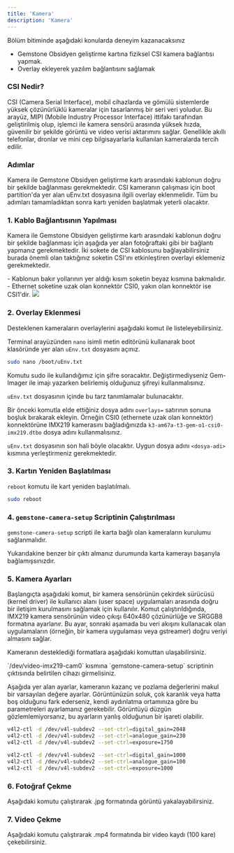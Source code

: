 ```yaml
---
title: 'Kamera'
description: 'Kamera'
---
```



<Tip>
Bölüm bitiminde aşağıdaki konularda deneyim kazanacaksınız

- Gemstone Obsidyen geliştirme kartına fiziksel CSI kamera bağlantısı yapmak.
- Overlay ekleyerek yazılım bağlantısını sağlamak
</Tip>

### CSI Nedir?

CSI (Camera Serial Interface), mobil cihazlarda ve gömülü sistemlerde yüksek çözünürlüklü kameralar için tasarlanmış
bir seri veri yoludur. Bu arayüz, MIPI (Mobile Industry Processor Interface) ittifakı tarafından geliştirilmiş
olup, işlemci ile kamera sensörü arasında yüksek hızda, güvenilir bir şekilde görüntü ve video verisi aktarımını
sağlar. Genellikle akıllı telefonlar, dronlar ve mini cep bilgisayarlarla kullanılan kameralarda tercih edilir.

### Adımlar

<Steps>

  <Step title="Kablo Bağlantısının Yapılması">
    Kamera ile Gemstone Obsidyen geliştirme kartı arasındaki kablonun doğru bir şekilde bağlanması gerekmektedir.
  </Step>

  <Step title="Overlay Eklenmesi">
    CSI kameranın çalışması için boot partition'da yer alan uEnv.txt dosyasına ilgili overlay eklenmelidir.
  </Step>

  <Step title="Kartın Yeniden Başlatılması">
    Tüm bu adımları tamamladıktan sonra kartı yeniden başlatmak yeterli olacaktır.
  </Step>

</Steps>

### 1. Kablo Bağlantısının Yapılması

Kamera ile Gemstone Obsidyen geliştirme kartı arasındaki kablonun doğru bir şekilde bağlanması için aşağıda yer alan
fotoğraftaki gibi bir bağlantı yapmanız gerekmektedir. İki sokete de CSI kablosunu bağlayabilirsiniz burada önemli
olan taktığınız soketin CSI'ını etkinleştiren overlayi eklemeniz gerekmektedir.

<Note>
- Kablonun bakır yollarının yer aldığı kısım soketin beyaz kısmına bakmalıdır.
- Ethernet soketine uzak olan konnektör CSI0, yakın olan konnektör ise CSI1'dir.
</Note>

<Frame caption="Kamera Kablosunun Karta Bağlanması">
  <img className="rounded-lg" noZoom src="/images/o1-board/15-camera-lens-3.png" />
</Frame>

### 2. Overlay Eklenmesi

Desteklenen kameraların overlaylerini aşağıdaki komut ile listeleyebilirsiniz.

<SnippetCameraOverlaysList />

Terminal arayüzünden `nano` isimli metin editörünü kullanarak boot klasöründe yer alan `uEnv.txt` dosyasını açınız.

```bash
sudo nano /boot/uEnv.txt
```

<Tip>
Komutu sudo ile kullandığımız için şifre soracaktır. Değiştirmediyseniz Gem-Imager ile imajı yazarken belirlemiş
olduğunuz şifreyi kullanmalısınız.
</Tip>

`uEnv.txt` dosyasının içinde bu tarz tanımlamalar bulunacaktır.

<SnippetUEnv />

Bir önceki komutla elde ettiğiniz dosya adını `overlays=` satırının sonuna boşluk bırakarak ekleyin. Örneğin
CSI0 (ethernete uzak olan konnektör) konnektörüne IMX219 kamerasını 
bağladığınızda `k3-am67a-t3-gem-o1-csi0-imx219.dtbo` dosya adını kullanmalısınız.

`uEnv.txt` dosyasının son hali böyle olacaktır. Uygun dosya adını `<dosya-adi>` kısmına yerleştirmeniz gerekmektedir.

<SnippetUEnvEdit />

### 3. Kartın Yeniden Başlatılması

`reboot` komutu ile kart yeniden başlatılmalı.

```bash
sudo reboot
```

### 4. `gemstone-camera-setup` Scriptinin Çalıştırılması

`gemstone-camera-setup` scripti ile karta bağlı olan kameraların kurulumu sağlanmalıdır.

<SnippetCameraSetup />

Yukarıdakine benzer bir çıktı almanız durumunda karta kamerayı başarıyla bağlamışsınızdır.

### 5. Kamera Ayarları

Başlangıçta aşağıdaki komut, bir kamera sensörünün çekirdek sürücüsü (kernel driver) ile kullanıcı
alanı (user space) uygulamaları arasında doğru bir iletişim kurulmasını sağlamak için kullanılır.
Komut çalıştırıldığında, IMX219 kamera sensörünün video çıkışı 640x480 çözünürlüğe ve SRGGB8 formatına ayarlanır.
Bu ayar, sonraki aşamada bu veri akışını kullanacak olan uygulamaların (örneğin, bir kamera uygulaması veya gstreamer)
doğru veriyi almasını sağlar.

<SnippetCameraSet />

Kameranın desteklediği formatlara aşağıdaki komuttan ulaşabilirsiniz.

<SnippetCameraListFormats />

<Warning>
`/dev/video-imx219-cam0` kısmına `gemstone-camera-setup` scriptinin çıktısında belirtilen cihazı girmelisiniz.
</Warning>

Aşağıda yer alan ayarlar, kameranın kazanç ve pozlama değerlerini makul bir varsayılan değere ayarlar.
Görüntünüzün soluk, çok karanlık veya hatta boş olduğunu fark ederseniz, kendi aydınlatma ortamınıza göre bu
parametreleri ayarlamanız gerekebilir. Görüntüyü düzgün gözlemlemiyorsanız, bu ayarların yanlış
olduğunun bir işareti olabilir.

```bash İç Mekan Işığı
v4l2-ctl -d /dev/v4l-subdev2 --set-ctrl=digital_gain=2048
v4l2-ctl -d /dev/v4l-subdev2 --set-ctrl=analogue_gain=230
v4l2-ctl -d /dev/v4l-subdev2 --set-ctrl=exposure=1750
```

```bash Doğal Işık
v4l2-ctl -d /dev/v4l-subdev2 --set-ctrl=digital_gain=1000
v4l2-ctl -d /dev/v4l-subdev2 --set-ctrl=analogue_gain=100
v4l2-ctl -d /dev/v4l-subdev2 --set-ctrl=exposure=1000
```

### 6. Fotoğraf Çekme

Aşağıdaki komutu çalıştırarak .jpg formatında görüntü yakalayabilirsiniz.

<SnippetCameraTakePhoto />

### 7. Video Çekme

Aşağıdaki komutu çalıştırarak .mp4 formatında bir video kaydı (100 kare) çekebilirsiniz.

<SnippetCameraRecordVideo />
